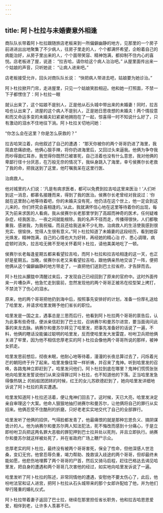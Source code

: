 ```yaml
---
---
---
```

title: 阿卜杜拉与未婚妻意外相逢
---



商队队长带着阿卜杜拉跟随旅店老板来到一所偏僻幽静的地方，见那里的一个房子前进进出出地聚集了不少病人，往房子里走的人，个个都满怀希望，企盼着自己的病能治好，从房子里出来的人，个个面带笑容、精神饱满，都抑制不住内心的喜悦。店老板进了屋，说道：
“拉吉哈，请你给这个病人治治吧。”
从屋里面传出来一个姑娘的声音，只听她说：
“让病人进来吧。”

店老板接受允许，回头对商队队长说：
“快把病人带进去吧，姑娘要为她诊治。”

阿卜杜拉掀开门帘，走进屋里，只见一个姑娘笑脸相迎。他和她一打照面，不禁一下子都愣住了：阿卜杜拉一眼


就认出来了，这个姑娘不是别人，正是他从石头城中带出来的未婚妻！同时，拉吉哈也认出来了，进屋的这个病人不是别人，正是她日思夜想的未婚夫！两个情投意和而又命运多变的未婚夫妇紧紧地拥抱在了一起，惊喜得一时不知说什么好了，只有激动的泪水不住地往下淌。阿卜杜拉关切地问她：

“你怎么会在这里？你是怎么获救的？”

拉吉哈哭泣着，向他叙述了自己的遭遇：
“那天你被你的两个哥哥扔进了海里，我简直悲痛欲绝。他俩心狠手辣，将你扔进海里后，又回过头来逼我。他俩为争夺我而吵得面红耳赤，我觉得你既然已被害死，自己活着也没有什么意思，我对他俩的卑鄙行径十分厌恶，在万般无奈的情况下，我纵身跳入了海里，幸亏侯赛尔长老救了我的命，把我送到了这里，他叮嘱我呆在这里行医、

治病救人。

他对城里的人们说：‘凡是有病求医者，都可以免费到拉吉哈这里来医治！’人们听到这一消息，都慕名接踵而来，得到了我的医治。侯赛尔长老曾经对我说过：‘你就在这里耐心地等待着吧，你的未婚夫没有死，他仍活在这个世上，他一定会到这儿来的，你们终究会喜相逢的。’从此，我就满怀信心地在这里等待着你的出现，每天为前来求医的人看病，我从侯赛尔长老那里学到了高超而神奇的医术，任何疑难杂症，经我医治，一夜之间就能根除。我的名声不径而走，传播得很快，人们都敬重我、感谢我，为我祝福，而且还给我送来不少礼物，治病救人的生活使我感到很充实、很愉快，觉得人生很有意义。”阿卜杜拉知道了未婚妻的这段经历，看到她容光焕发，精神饱满，自己的心情也大为好转，再经她的精心治
疗、悉心调理，病症顿时消失，拉吉哈无微不至地关怀着阿卜杜拉，请他美美地吃了一顿。

侯赛尔长老每逢星期五都来看望拉吉哈，而阿卜杜拉和拉吉哈相逢的这一天，也正好是星期五。当晚，侯赛尔长老又来看望拉吉哈，跟他俩亲热地交谈了一阵，便把他俩从这个偏僻幽静的地方带走了，一直把他们送到巴土拉省府，才告辞而去。

阿卜杜拉从朦胧中清醒过来后，才发现自己已经回到了原来的官府中。这时外面传来一片嘈杂声，他急忙走到窗前，忽然发现他的两个哥哥正被吊在绞型架上拷打，不禁流下了伤心的泪水。

原来，他的两个哥哥把他扔到海中后，按照事先安排好的计划，准备一份厚礼送给了哈里发，并请求哈里发赐予他们省长的职位。

哈里发是一国之主，遇事总是三思而后行，他看到阿卜杜拉两个哥哥的禀告后，认为此事有些奇怪，便派亲信赶到了巴士拉，召纳赛尔和曼苏尔进宫，要当面询问此事的来龙去脉。纳赛尔和曼苏尔拜见了哈里发，把事先准备好的话说了一遍，不料，他俩的瞎话没能骗过聪明的哈里发，反而使哈里发大发雷霆，吩咐卫兵把他俩关进了牢里，因为他不相信忠厚老实的阿卜杜拉会像他两个哥哥所说的那样，被神女抓走。

哈里发思前想后，彻夜未眠，他耐心地等待着，漫漫的长夜总算过去了，闪烁着光芒的朝阳终于升了起来。哈里发像往常一样祈祷，并召来了鬼神。听到哈里发的召唤，各路鬼神立即赶到了。哈里发问他们，阿卜杜拉到底在哪里？鬼神们慌慌张张地向哈里发发誓说他们从来没得罪过阿卜杜拉，也不知道他的下落。正当哈里发急得像热锅上
的蚂蚁团团转的时候，红王的女儿苏欧德赶到了，她向哈里发详细地诉说了阿卜杜拉的真实遭遇。

哈里发知道阿卜杜拉还活着，便让鬼神们回去了。这时候，天已大亮，哈里发决定亲自审理这个大案。他命人狠狠地抽打纳赛尔和曼苏尔，让他俩将自己的罪行从实招来。他俩忍受不住酷刑的折磨，只好老老实实地交代了自己的全部罪行。

哈里发听了他俩的招供，气得脸都发青了，他最痛恨的就是那种忘恩负义、搞阴谋诡计的人。他为纳赛尔和曼苏尔两人知法犯法，死不悔改而感到十分痛心，于是立即吩咐卫兵把这两名罪大恶极的罪犯押到巴士拉并处以死刑，并且立即执行。纳赛尔和曼苏尔就这样被处死了，并在省政府广场上鞭尸示众。

忠厚老实的阿卜杜拉，最终没有被两个哥哥害死，保全了性命，但他深感人世沧桑，变幻无穷。他曾忍辱负重，竭力帮助、挽救误入歧途的两个哥哥，但却最终未能如愿，他悲伤地埋葬了两个哥哥的尸首，然后又骑马启程，赶往巴格达去谒见哈里发，把自身的遭遇和两个哥哥几次害他的经过，如实地向哈里发诉说了一遍。

哈里发听了阿卜杜拉的陈述，非常同情他的遭遇，安慰他不要太伤心了，此后，他吩咐法官和证人进宫，把阿卜杜拉从石头城带来的那个女郎许配给了他，并为他们举行隆重的婚礼仪式。

阿卜杜拉带着妻子返回了巴士拉，继续在那里担任省长职务，他和拉吉哈恩恩爱爱，相伴到老，让许多人羡慕不已。